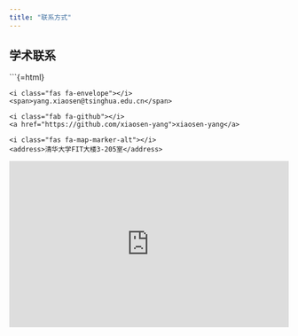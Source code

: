 ---
title: "联系方式"
---

## 学术联系
```{=html}
<div class="contact-info">
  <div class="contact-item">
    <i class="fas fa-envelope"></i>
    <span>yang.xiaosen@tsinghua.edu.cn</span>
  </div>
  
  <div class="contact-item">
    <i class="fab fa-github"></i>
    <a href="https://github.com/xiaosen-yang">xiaosen-yang</a>
  </div>

  <div class="contact-item">
    <i class="fas fa-map-marker-alt"></i>
    <address>清华大学FIT大楼3-205室</address>
  </div>
</div>

<div class="map-container">
  <iframe src="https://www.google.com/maps/embed?pb=!1m18!1m12!1m3!1d13676.64272888635!2d116.3154333!3d40.002982!2m3!1f0!2f0!3f0!3m2!1i1024!2i768!4f13.1!3m3!1m2!1s0x35f09e3d649c3e9b%3A0xdf4e0d8b9a8f8b9d!2z5qGc5LyB5rW35rKz5aSn5a2m!5e0!3m2!1szh-CN!2scn!4v1710987342946!5m2!1szh-CN!2scn" 
    width="100%" 
    height="300" 
    style="border:0;" 
    allowfullscreen="" 
    loading="lazy">
  </iframe>
</div>
